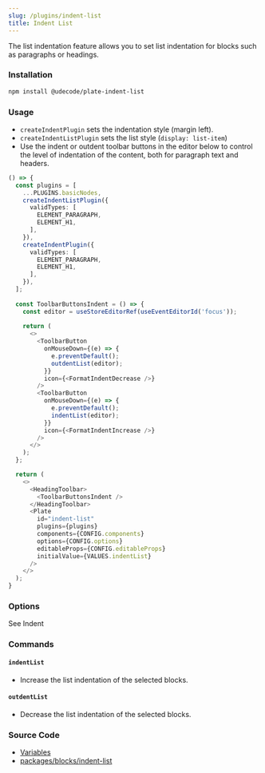 ```yaml
---
slug: /plugins/indent-list
title: Indent List
---
```


The list indentation feature allows you to set list indentation for blocks such as paragraphs or headings.

### Installation

```bash npm2yarn
npm install @udecode/plate-indent-list
```

### Usage

- `createIndentPlugin` sets the indentation style (margin left).
- `createIndentListPlugin` sets the list style (`display: list-item`)
- Use the indent or outdent toolbar buttons in the editor below to control the level of indentation of the content, both for paragraph text and headers.

```ts live
() => {
  const plugins = [
    ...PLUGINS.basicNodes,
    createIndentListPlugin({
      validTypes: [
        ELEMENT_PARAGRAPH,
        ELEMENT_H1,
      ],
    }),
    createIndentPlugin({
      validTypes: [
        ELEMENT_PARAGRAPH,
        ELEMENT_H1,
      ],
    }),
  ];
  
  const ToolbarButtonsIndent = () => {
    const editor = useStoreEditorRef(useEventEditorId('focus'));
  
    return (
      <>
        <ToolbarButton
          onMouseDown={(e) => {
            e.preventDefault();
            outdentList(editor);
          }}
          icon={<FormatIndentDecrease />}
        />
        <ToolbarButton
          onMouseDown={(e) => {
            e.preventDefault();
            indentList(editor);
          }}
          icon={<FormatIndentIncrease />}
        />
      </>
    );
  };

  return (
    <>
      <HeadingToolbar>
        <ToolbarButtonsIndent />
      </HeadingToolbar>
      <Plate
        id="indent-list"
        plugins={plugins}
        components={CONFIG.components}
        options={CONFIG.options}
        editableProps={CONFIG.editableProps}
        initialValue={VALUES.indentList}
      />
    </>
  );
}
```

### Options

See Indent

### Commands

#### `indentList`

- Increase the list indentation of the selected blocks.

#### `outdentList`

- Decrease the list indentation of the selected blocks.

### Source Code

- [Variables](https://github.com/udecode/plate/blob/main/docs/src/live/live.tsx)
- [packages/blocks/indent-list](https://github.com/udecode/plate/tree/main/packages/blocks/indent-list/src)
